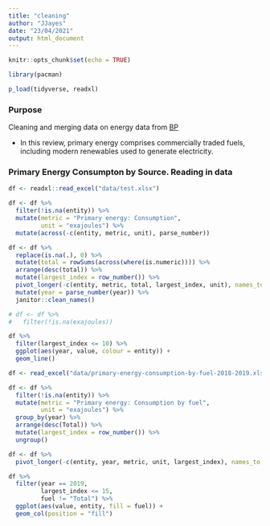 ```yaml
---
title: "cleaning"
author: "JJayes"
date: "23/04/2021"
output: html_document
---
```


```r
knitr::opts_chunk$set(echo = TRUE)

library(pacman)

p_load(tidyverse, readxl)
```

### Purpose

Cleaning and merging data on energy data from [BP](https://www.bp.com/en/global/corporate/energy-economics/statistical-review-of-world-energy.html)

* In this review, primary energy comprises commercially traded fuels, including modern renewables used to generate electricity. 


### Primary Energy Consumpton by Source. Reading in data

```r

df <- readxl::read_excel("data/test.xlsx")

df <- df %>% 
  filter(!is.na(entity)) %>% 
  mutate(metric = "Primary energy: Consumption",
         unit = "exajoules") %>% 
  mutate(across(-c(entity, metric, unit), parse_number))

df <- df %>% 
  replace(is.na(.), 0) %>% 
  mutate(total = rowSums(across(where(is.numeric)))) %>% 
  arrange(desc(total)) %>% 
  mutate(largest_index = row_number()) %>% 
  pivot_longer(-c(entity, metric, total, largest_index, unit), names_to = "year") %>% 
  mutate(year = parse_number(year)) %>% 
  janitor::clean_names()

# df <- df %>% 
#   filter(!is.na(exajoules))

df %>%
  filter(largest_index <= 10) %>% 
  ggplot(aes(year, value, colour = entity)) +
  geom_line()


```


```r
df <- read_excel("data/primary-energy-consumption-by-fuel-2018-2019.xlsx")

df <- df %>% 
  filter(!is.na(entity)) %>% 
  mutate(metric = "Primary energy: Consumption by fuel",
         unit = "exajoules") %>% 
  group_by(year) %>% 
  arrange(desc(Total)) %>% 
  mutate(largest_index = row_number()) %>% 
  ungroup()

df <- df %>% 
  pivot_longer(-c(entity, year, metric, unit, largest_index), names_to = "fuel")

df %>% 
  filter(year == 2019,
         largest_index <= 15,
         fuel != "Total") %>% 
  ggplot(aes(value, entity, fill = fuel)) +
  geom_col(position = "fill")

```


